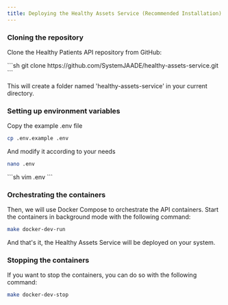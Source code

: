 ```yaml
---
title: Deploying the Healthy Assets Service (Recommended Installation)
---
```



### Cloning the repository

Clone the Healthy Patients API repository from GitHub:

<Tabs syncKey="pkg">
<TabItem label="git">
```sh
git clone https://github.com/SystemJAADE/healthy-assets-service.git
```
</TabItem>
</Tabs>

This will create a folder named 'healthy-assets-service' in your current directory.

### Setting up environment variables
Copy the example .env file
```sh
cp .env.example .env
```

And modify it according to your needs
<Tabs syncKey="pkg">
<TabItem label="nano">
```sh
nano .env
```
</TabItem>

<TabItem label="vim">
```sh
vim .env
```
</TabItem>
</Tabs>

### Orchestrating the containers

Then, we will use Docker Compose to orchestrate the API containers.
Start the containers in background mode with the following command:
```sh
make docker-dev-run
```

And that's it, the Healthy Assets Service will be deployed on your system.

### Stopping the containers

If you want to stop the containers, you can do so with the following command:
```sh
make docker-dev-stop
```
